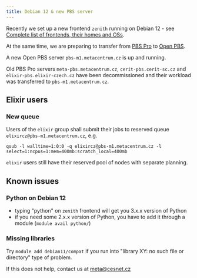 ```yaml
---
title: Debian 12 & new PBS server
---
```

Recently we set up a new frontend `zenith` running on Debian 12 - see [Complete list of frontends, their homes and OSs](../computing/infrastructure/frontends).

At the same time, we are preparing to transfer from [PBS Pro](https://altair.com/pbs-professional) to [Open PBS](https://www.openpbs.org/).

A new Open PBS server `pbs-m1.metacentrum.cz` is up and running.

Old PBS Pro servers `meta-pbs.metacentrum.cz`, `cerit-pbs.cerit-sc.cz` and `elixir-pbs.elixir-czech.cz` have been decommissioned and their workload was transferred to `pbs-m1.metacentrum.cz`.

## Elixir users

### New queue 

Users of the `elixir` group shall submit their jobs to reserved queue `elixircz@pbs-m1.metacentrum.cz`, e.g.

    qsub -l walltime=1:0:0 -q elixircz@pbs-m1.metacentrum.cz -l select=1:ncpus=1:mem=400mb:scratch_local=400mb

`elixir` users still have their reserved pool of nodes with separate planning.

## Known issues

### Python on Debian 12

- typing "python"  on `zenith` frontend will get you 3.x.x version of Python
- if you need some 2.x.x version of Python, you have to add it through a module (`module avail python/`)

### Missing libraries

Try `module add debian11/compat` if you run into "library XY: no such file or directory" type of problem.

If this does not help, contact us at meta@cesnet.cz


